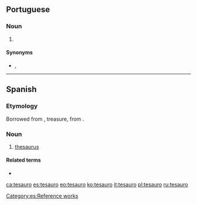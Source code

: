 ==Portuguese==

===Noun===
{{pt-noun|m}}

# {{l|en|thesaurus}} {{gloss|book of synonyms}}

====Synonyms====
* {{l|pt|dicionário de sinônimos}}, {{l|pt|thesaurus}}

----

==Spanish==

===Etymology===
Borrowed from {{etyl|la|es}} {{term|thesaurus|lang=la}}, treasure, from {{etyl|grc|es}}.

===Noun===
{{es-noun|m}}

# [[thesaurus]]

====Related terms====
* {{l|es|tesoro}}

[[Category:es:Reference works]]

[[ca:tesauro]]
[[es:tesauro]]
[[eo:tesauro]]
[[ko:tesauro]]
[[it:tesauro]]
[[pl:tesauro]]
[[ru:tesauro]]